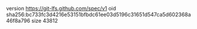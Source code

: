 version https://git-lfs.github.com/spec/v1
oid sha256:bc733fc3d4216e53151bfbdc61ee03d5196c31651d547ca5d602368a46f8a796
size 43812
